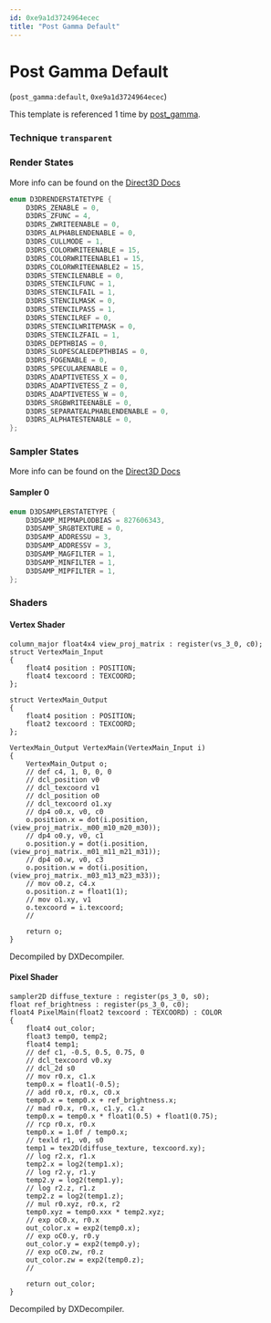 ```yaml
---
id: 0xe9a1d3724964ecec
title: "Post Gamma Default"
---
```


# Post Gamma Default
(`post_gamma:default`, `0xe9a1d3724964ecec`)

This template is referenced 1 time by [post_gamma](/docs/Generated/Render%20Templates/post.render_template_database#post-gamma).


### Technique `transparent`
### Render States
More info can be found on the [Direct3D Docs](https://learn.microsoft.com/en-us/windows/win32/direct3d9/d3drenderstatetype)
```cpp
enum D3DRENDERSTATETYPE {
	D3DRS_ZENABLE = 0,
	D3DRS_ZFUNC = 4,
	D3DRS_ZWRITEENABLE = 0,
	D3DRS_ALPHABLENDENABLE = 0,
	D3DRS_CULLMODE = 1,
	D3DRS_COLORWRITEENABLE = 15,
	D3DRS_COLORWRITEENABLE1 = 15,
	D3DRS_COLORWRITEENABLE2 = 15,
	D3DRS_STENCILENABLE = 0,
	D3DRS_STENCILFUNC = 1,
	D3DRS_STENCILFAIL = 1,
	D3DRS_STENCILMASK = 0,
	D3DRS_STENCILPASS = 1,
	D3DRS_STENCILREF = 0,
	D3DRS_STENCILWRITEMASK = 0,
	D3DRS_STENCILZFAIL = 1,
	D3DRS_DEPTHBIAS = 0,
	D3DRS_SLOPESCALEDEPTHBIAS = 0,
	D3DRS_FOGENABLE = 0,
	D3DRS_SPECULARENABLE = 0,
	D3DRS_ADAPTIVETESS_X = 0,
	D3DRS_ADAPTIVETESS_Z = 0,
	D3DRS_ADAPTIVETESS_W = 0,
	D3DRS_SRGBWRITEENABLE = 0,
	D3DRS_SEPARATEALPHABLENDENABLE = 0,
	D3DRS_ALPHATESTENABLE = 0,
};
```
### Sampler States
More info can be found on the [Direct3D Docs](https://learn.microsoft.com/en-us/windows/win32/direct3d9/d3dsamplerstatetype)
#### Sampler 0
```cpp
enum D3DSAMPLERSTATETYPE {
	D3DSAMP_MIPMAPLODBIAS = 827606343,
	D3DSAMP_SRGBTEXTURE = 0,
	D3DSAMP_ADDRESSU = 3,
	D3DSAMP_ADDRESSV = 3,
	D3DSAMP_MAGFILTER = 1,
	D3DSAMP_MINFILTER = 1,
	D3DSAMP_MIPFILTER = 1,
};
```
### Shaders
#### Vertex Shader
```hlsl
column_major float4x4 view_proj_matrix : register(vs_3_0, c0);
struct VertexMain_Input
{
    float4 position : POSITION;
    float4 texcoord : TEXCOORD;
};

struct VertexMain_Output
{
    float4 position : POSITION;
    float2 texcoord : TEXCOORD;
};

VertexMain_Output VertexMain(VertexMain_Input i)
{
    VertexMain_Output o;
    // def c4, 1, 0, 0, 0
    // dcl_position v0
    // dcl_texcoord v1
    // dcl_position o0
    // dcl_texcoord o1.xy
    // dp4 o0.x, v0, c0
    o.position.x = dot(i.position, (view_proj_matrix._m00_m10_m20_m30));
    // dp4 o0.y, v0, c1
    o.position.y = dot(i.position, (view_proj_matrix._m01_m11_m21_m31));
    // dp4 o0.w, v0, c3
    o.position.w = dot(i.position, (view_proj_matrix._m03_m13_m23_m33));
    // mov o0.z, c4.x
    o.position.z = float1(1);
    // mov o1.xy, v1
    o.texcoord = i.texcoord;
    // 

    return o;
}
```
Decompiled by DXDecompiler.
#### Pixel Shader
```hlsl
sampler2D diffuse_texture : register(ps_3_0, s0);
float ref_brightness : register(ps_3_0, c0);
float4 PixelMain(float2 texcoord : TEXCOORD) : COLOR
{
    float4 out_color;
    float3 temp0, temp2;
    float4 temp1;
    // def c1, -0.5, 0.5, 0.75, 0
    // dcl_texcoord v0.xy
    // dcl_2d s0
    // mov r0.x, c1.x
    temp0.x = float1(-0.5);
    // add r0.x, r0.x, c0.x
    temp0.x = temp0.x + ref_brightness.x;
    // mad r0.x, r0.x, c1.y, c1.z
    temp0.x = temp0.x * float1(0.5) + float1(0.75);
    // rcp r0.x, r0.x
    temp0.x = 1.0f / temp0.x;
    // texld r1, v0, s0
    temp1 = tex2D(diffuse_texture, texcoord.xy);
    // log r2.x, r1.x
    temp2.x = log2(temp1.x);
    // log r2.y, r1.y
    temp2.y = log2(temp1.y);
    // log r2.z, r1.z
    temp2.z = log2(temp1.z);
    // mul r0.xyz, r0.x, r2
    temp0.xyz = temp0.xxx * temp2.xyz;
    // exp oC0.x, r0.x
    out_color.x = exp2(temp0.x);
    // exp oC0.y, r0.y
    out_color.y = exp2(temp0.y);
    // exp oC0.zw, r0.z
    out_color.zw = exp2(temp0.z);
    // 

    return out_color;
}
```
Decompiled by DXDecompiler.
